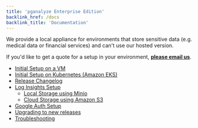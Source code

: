 ```yaml
---
title: 'pganalyze Enterprise Edition'
backlink_href: /docs
backlink_title: 'Documentation'
---
```


We provide a local appliance for environments that store sensitive data
(e.g. medical data or financial services) and can't use our hosted version.

If you'd like to get a quote for a setup in your environment,
**[please email us](mailto:support@pganalyze.com%3Fsubject%3DLocal%20Installation)**.

- [Initial Setup on a VM](/docs/enterprise/setup)
- [Initial Setup on Kubernetes (Amazon EKS)](/docs/enterprise/setup/kubernetes_amazon_eks)
- [Release Changelog](/docs/enterprise/releases)
- [Log Insights Setup](/docs/enterprise/log-insights)
  - [Local Storage using Minio](/docs/enterprise/log-insights-local)
  - [Cloud Storage using Amazon S3](/docs/enterprise/log-insights-s3)
- [Google Auth Setup](/docs/enterprise/google-auth)
- [Upgrading to new releases](/docs/enterprise/upgrade)
- [Troubleshooting](/docs/enterprise/troubleshooting)
